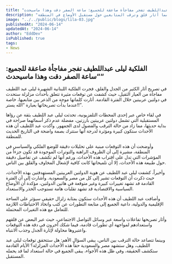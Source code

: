 ```yaml
---
title: "الفلكية ليلى عبداللطيف تفجر مفاجأة صاعقة للجميع: ساعة الصفر دقت وهذا ماسيحدث"
description: "في تصريح مثير، كشفت الفلكية اللبنانية ليلى عبد اللطيف عن توقعات مزلزلة تتعلق بأحداث كبيرة ستحدث في مصر والسعودية قريبًا، مما أثار قلق وترقب المتابعين حول مستقبل الأوضاع في المنطقة."
image: "../../public/blogs/lila-03.jpg"
publishedAt: "2024-06-14"
updatedAt: "2024-06-14"
author: "EddDev"
isPublished: true
tags:
- News
---
```


## الفلكية ليلى عبداللطيف تفجر مفاجأة صاعقة للجميع: “ساعة الصفر دقت وهذا ماسيحدث“

في تصريح أثار الكثير من الجدل والقلق، فجرت الفلكية اللبنانية الشهيرة ليلى عبد اللطيف مفاجأة من العيار الثقيل، حيث كشفت عن توقعات مثيرة تتعلق بأحداث مزلزلة ستحدث في دولتين عربيتين خلال الفترة القادمة. أثارت كلماتها موجة من الذعر بين متابعيها، خاصة عندما بدأت تصريحاتها بعبارة “الله يستر!!”.

في لقاء خاص عبر إحدى المحطات التلفزيونية، تحدثت ليلى عبد اللطيف بثقة عن رؤاها المستقبلية التي تشمل دولتين عربيتين بارزتين، مفضلة عدم ذكر أسمائهما صراحة في بداية حديثها، مما زاد من حالة الترقب والفضول لدى الجمهور. وأكدت عبد اللطيف أن هذه الأحداث ستكون كبيرة ومؤثرة لدرجة أنها ستترك بصمة واضحة في التاريخ الحديث للمنطقة.

وأوضحت أن هذه التوقعات مبنية على تحليلات دقيقة للوضع الفلكي والسياسي في المنطقة، مشيرة إلى أن الظروف الراهنة والتوترات الموجودة قد تكون جزءاً من المؤشرات التي تدل على اقتراب هذه الأحداث. ورغم أنها لم تكشف عن تفاصيل دقيقة حول طبيعة هذه الأحداث، إلا أن تلميحاتها كانت كافية لإشعال المخاوف والقلق بين الناس.

وأخيراً، كشفت ليلى عبد اللطيف عن هوية الدولتين العربيتين المستهدفتين بهذه الأحداث، حيث ذكرت أن التوقعات تشير إلى كل من مصر والسعودية. وأشارت إلى أن الفترة القادمة قد تشهد تغييرات كبيرة وغير متوقعة في هاتين الدولتين، مؤكدة أن الأوضاع السياسية والاقتصادية قد تشهد تقلبات هامة تستوجب الحذر والاستعداد.

وأضافت عبد اللطيف أن هذه الأحداث ستكون بمثابة زلزال حقيقي سيؤثر على الساحة الإقليمية والدولية، داعية الجميع إلى متابعة التطورات عن كثب واتخاذ الاحتياطات اللازمة للتعامل مع هذه التغيرات المحتملة.

وأثار تصريحها تفاعلات واسعة عبر وسائل التواصل الاجتماعي، حيث عبر البعض عن قلقهم واستعدادهم لمواجهة أي تطورات قادمة، فيما شكك آخرون في دقة هذه التوقعات واعتبروها محاولة لإثارة الجدل وجذب الانتباه.

وبينما تتصاعد حالة الترقب بين الناس، يبقى السؤال الأهم: هل ستتحقق توقعات ليلى عبد اللطيف، وهل ستشهد مصر والسعودية حقاً هذه الأحداث المزلزلة؟ الأيام القادمة ستكشف الحقيقة، وفي ظل هذه الأجواء، يبقى الجميع في حالة استعداد لما قد يحمله المستقبل.
